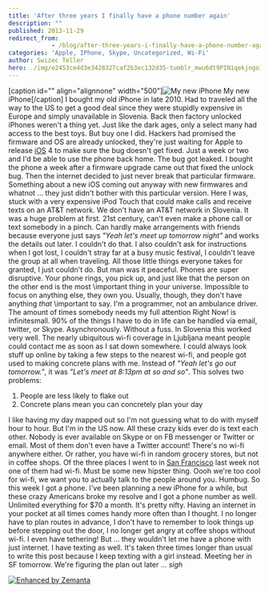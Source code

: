 ```yaml
---
title: 'After three years I finally have a phone number again'
description: ""
published: 2013-11-29
redirect_from: 
            - /blog/after-three-years-i-finally-have-a-phone-number-again/swizec/6440
categories: 'Apple, IPhone, Skype, Uncategorized, Wi-Fi'
author: Swizec Teller
hero: ./img/e2453ce4d3e3428327caf2b3ec132d35-tumblr_mwu6dt9PIN1qekjngo1_500.jpg
---
```

\[caption id="" align="alignnone" width="500"]![My new iPhone](./img/e2453ce4d3e3428327caf2b3ec132d35-tumblr_mwu6dt9PIN1qekjngo1_500.jpg) My new iPhone\[/caption] I bought my old iPhone in late 2010. Had to traveled all the way to the US to get a good deal since they were stupidly expensive in Europe and simply unavailable in Slovenia. Back then factory unlocked iPhones weren't a thing yet. Just like the dark ages, only a select many had access to the best toys. But buy one I did. Hackers had promised the firmware and OS are already unlocked, they're just waiting for Apple to release [iOS](http://www.apple.com/ios/ "IOS") 4 to make sure the bug doesn't get fixed. Just a week or two and I'd be able to use the phone back home. The bug got leaked. I bought the phone a week after a firmware upgrade came out that fixed the unlock bug. Then the internet decided to just never break that particular firmware. Something about a new iOS coming out anyway with new firmwares and whatnot ... they just didn't bother with this particular version. Here I was, stuck with a very expensive iPod Touch that could make calls and receive texts on an AT&T network. We don't have an AT&T network in Slovenia. It was a huge problem at first. 21st century, can't even make a phone call or text somebody in a pinch. Can hardly make arrangements with friends because everyone just says _"Yeah let's meet up tomorrow night"_ and works the details out later. I couldn't do that. I also couldn't ask for instructions when I got lost, I couldn't stray far at a busy music festival, I couldn't leave the group at all when traveling. All those little things everyone takes for granted, I just couldn't do. But man was it peaceful. Phones are super disruptive. Your phone rings, you pick up, and just like that the person on the other end is the most \\important thing in your universe. Impossible to focus on anything else, they own you. Usually, though, they don't have anything _that_ \\important to say. I'm a programmer, not an ambulance driver. The amount of times somebody needs my full attention Right Now! is infinitesmall. 90% of the things I have to do in life can be handled via email, twitter, or Skype. Asynchronously. Without a fuss. In Slovenia this worked very well. The nearly ubiquitous wi-fi coverage in Ljubljana meant people could contact me as soon as I sat down somewhere. I could always look stuff up online by taking a few steps to the nearest wi-fi, and people got used to making concrete plans with me. Instead of _"Yeah let's go out tomorrow."_, it was _"Let's meet at 8:13pm at so and so"_. This solves two problems:

1. People are less likely to flake out
2. Concrete plans mean you can concretely plan your day

I like having my day mapped out so I'm not guessing what to do with myself hour to hour. But I'm in the US now. All these crazy kids ever do is text each other. Nobody is ever available on Skype or on FB messenger or Twitter or email. Most of them don't even have a Twitter account! There's no wi-fi anywhere either. Or rather, you have wi-fi in random grocery stores, but not in coffee shops. Of the three places I went to in [San Francisco](<http://maps.google.com/maps?ll=37.7833333333,-122.416666667&spn=0.1,0.1&q=37.7833333333,-122.416666667 (San%20Francisco)&t=h> "San Francisco") last week not one of them had wi-fi. Must be some new hipster thing. Oooh we're too cool for wi-fi, we want you to actually talk to the people around you. Humbug. So this week I got a phone. I've been planning a new iPhone for a while, but these crazy Americans broke my resolve and I got a phone number as well. Unlimited everything for $70 a month. It's pretty nifty. Having an internet in your pocket at all times comes handy more often than I thought. I no longer have to plan routes in advance, I don't have to remember to look things up before stepping out the door, I no longer get angry at coffee shops without wi-fi. I even have tethering! But ... they wouldn't let me have a phone with just internet. I have texting as well. It's taken three times longer than usual to write this post because I keep texting with a girl instead. Meeting her in SF tomorrow. We're figuring the plan out later ... _sigh_

[![Enhanced by Zemanta](http://img.zemanta.com/zemified_e.png?x-id=517c0f05-96db-458b-8eeb-b9debe8fbc7c)](http://www.zemanta.com/?px "Enhanced by Zemanta")